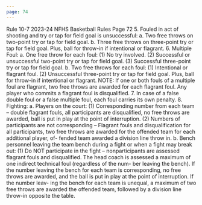 ```yaml
---
page: 74
---
```


Rule 10-7 2023-24 NFHS Basketball Rules Page 72 5. Fouled in act of shooting and try or tap for field goal is unsuccessful: a. Two free throws on two-point try or tap for field goal. b. Three free throws on three-point try or tap for field goal. Plus, ball for throw-in if intentional or flagrant. 6. Multiple Foul: a. One free throw for each foul: (1) No try involved. (2) Successful or unsuccessful two-point try or tap for field goal. (3) Successful three-point try or tap for field goal. b. Two free throws for each foul: (1) Intentional or flagrant foul. (2) Unsuccessful three-point try or tap for field goal. Plus, ball for throw-in if intentional or flagrant. NOTE: If one or both fouls of a multiple foul are flagrant, two free throws are awarded for each flagrant foul. Any player who commits a flagrant foul is disqualified. 7. In case of a false double foul or a false multiple foul, each foul carries its own penalty. 8. Fighting: a. Players on the court: (1) Corresponding number from each team – double flagrant fouls, all participants are disqualified, no free throws are awarded, ball is put in play at the point of interruption. (2) Numbers of participants are not corresponding – Flagrant fouls and disqualification for all participants, two free throws are awarded for the offended team for each additional player, of- fended team awarded a division line throw in. b. Bench personnel leaving the team bench during a fight or when a fight may break out: (1) Do NOT participate in the fight – nonparticipants are assessed flagrant fouls and disqualified. The head coach is assessed a maximum of one indirect technical foul (regardless of the num- ber leaving the bench). If the number leaving the bench for each team is corresponding, no free throws are awarded, and the ball is put in play at the point of interruption. If the number leav- ing the bench for each team is unequal, a maximum of two free throws are awarded the offended team, followed by a division line throw-in opposite the table.
